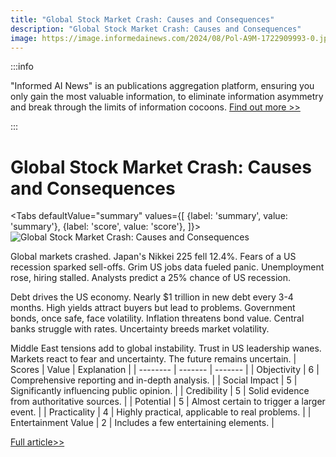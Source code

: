 ```yaml
---
title: "Global Stock Market Crash: Causes and Consequences"
description: "Global Stock Market Crash: Causes and Consequences"
image: https://image.informedainews.com/2024/08/Pol-A9M-1722909993-0.jpg
---
```



:::info

"Informed AI News" is an publications aggregation platform, ensuring you only gain the most valuable information, to eliminate information asymmetry and break through the limits of information cocoons.  [Find out more >>](/)

:::

# Global Stock Market Crash: Causes and Consequences


<Tabs
	defaultValue="summary"
	values={[
	{label: 'summary', value: 'summary'},
	{label: 'score', value: 'score'},
]}>
<TabItem value="summary">
<img
  src="https://image.informedainews.com/2024/08/Pol-A9M-1722909993-0.jpg"
  alt="Global Stock Market Crash: Causes and Consequences"
/>



Global markets crashed. Japan's Nikkei 225 fell 12.4%. Fears of a US recession sparked sell-offs. Grim US jobs data fueled panic. Unemployment rose, hiring stalled. Analysts predict a 25% chance of US recession.

Debt drives the US economy. Nearly $1 trillion in new debt every 3-4 months. High yields attract buyers but lead to problems. Government bonds, once safe, face volatility. Inflation threatens bond value. Central banks struggle with rates. Uncertainty breeds market volatility.

Middle East tensions add to global instability. Trust in US leadership wanes. Markets react to fear and uncertainty. The future remains uncertain.
</TabItem>
<TabItem value="score">
	| Scores     | Value   | Explanation |
	| -------- | ------- | ------- |
	| Objectivity  | 6    | Comprehensive reporting and in-depth analysis.    |
	| Social Impact | 5     | Significantly influencing public opinion.    |
	| Credibility    | 5    | Solid evidence from authoritative sources.    |
	| Potential    | 5    | Almost certain to trigger a larger event.    |
	| Practicality    | 4    | Highly practical, applicable to real problems.    |
	| Entertainment Value    | 2    | Includes a few entertaining elements.    |
</TabItem>
</Tabs>

[Full article>>](https://sputniknews.com/20240805/why-did-the-global-stock-market-crash-and-who-is-to-blame---1119643785.html)
